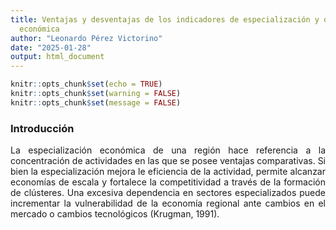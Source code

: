 ```yaml
---
title: Ventajas y desventajas de los indicadores de especialización y diversificación
  económica
author: "Leonardo Pérez Victorino"
date: "2025-01-28"
output: html_document
---
```


```r
knitr::opts_chunk$set(echo = TRUE)
knitr::opts_chunk$set(warning = FALSE)
knitr::opts_chunk$set(message = FALSE)
```

### **Introducción**

<div style="text-align: justify">  <div/>
La especialización económica de una región hace referencia a la concentración de actividades en las que se posee ventajas comparativas. Si bien la especialización mejora le eficiencia de la actividad, permite alcanzar economías de escala y fortalece la competitividad a través de la formación de clústeres. Una excesiva dependencia en sectores especializados puede incrementar la vulnerabilidad de la economía regional ante cambios en el mercado o cambios tecnológicos (Krugman, 1991).